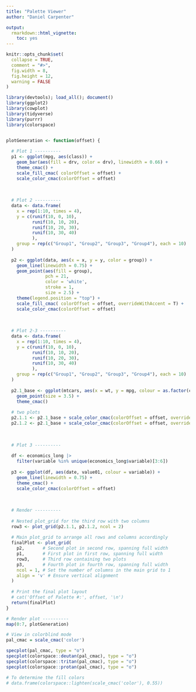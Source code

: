 ```yaml
---
title: "Palette Viewer"
author: "Daniel Carpenter"

output: 
  rmarkdown::html_vignette:
    toc: yes
---
```


```r
knitr::opts_chunk$set(
  collapse = TRUE,
  comment = "#>",
  fig.width = 8,
  fig.height = 12,
  warning = FALSE
)
```

```r
library(devtools); load_all(); document()
library(ggplot2)
library(cowplot)
library(tidyverse)
library(purrr)
library(colorspace)


plotGeneration <- function(offset) {
  
  # Plot 1 ----------
  p1 <- ggplot(mpg, aes(class)) +
    geom_bar(aes(fill = drv, color = drv), linewidth = 0.66) +
    theme_cmac() + 
    scale_fill_cmac( colorOffset = offset) +
    scale_color_cmac(colorOffset = offset) 
  
  
  
  # Plot 2 ----------
  data <- data.frame(
    x = rep(1:10, times = 4),
    y = c(runif(10, 0, 10), 
          runif(10, 10, 20), 
          runif(10, 20, 30),
          runif(10, 30, 40)
          ),
    group = rep(c("Group1", "Group2", "Group3", "Group4"), each = 10)
  )
  
  p2 <- ggplot(data, aes(x = x, y = y, color = group)) + 
    geom_line(linewidth = 0.75) + 
    geom_point(aes(fill = group),
               pch = 21,
               color = 'white',
               stroke = 1,
               size = 2.5) + 
    theme(legend.position = "top") +
    scale_fill_cmac( colorOffset = offset, overrideWithAccent = T) +
    scale_color_cmac(colorOffset = offset)
  
  
  
  # Plot 2-3 ----------
  data <- data.frame(
    x = rep(1:10, times = 4),
    y = c(runif(10, 0, 10), 
          runif(10, 10, 20), 
          runif(10, 20, 30),
          runif(10, 30, 40)
          ),
    group = rep(c("Group1", "Group2", "Group3", "Group4"), each = 10)
  )
  
  p2.1_base <- ggplot(mtcars, aes(x = wt, y = mpg, colour = as.factor(cyl))) +
    geom_point(size = 3.5) + 
    theme_cmac()
  
  # two plots
  p2.1.1 <- p2.1_base + scale_color_cmac(colorOffset = offset, overrideWithFill = F)
  p2.1.2 <- p2.1_base + scale_color_cmac(colorOffset = offset, overrideWithFill = T)
  
  
  
  # Plot 3 ----------
  
  df <- economics_long |> 
    filter(variable %in% unique(economics_long$variable)[3:6])
  
  p3 <- ggplot(df, aes(date, value01, colour = variable)) +
    geom_line(linewidth = 0.75) + 
    theme_cmac() + 
    scale_color_cmac(colorOffset = offset)
  
  
  
  # Render ----------
  
  # Nested plot_grid for the third row with two columns
  row3 <- plot_grid(p2.1.1, p2.1.2, ncol = 2)
  
  # Main plot_grid to arrange all rows and columns accordingly
  finalPlot <- plot_grid(
    p2,       # Second plot in second row, spanning full width
    p1,       # First plot in first row, spanning full width
    row3,     # Third row containing two plots
    p3,       # Fourth plot in fourth row, spanning full width
    ncol = 1, # Set the number of columns in the main grid to 1
    align = 'v' # Ensure vertical alignment
  )
  
  # Print the final plot layout
  # cat('Offset of Palette #:', offset, '\n')
  return(finalPlot) 
}
```

```r
# Render plot ----------
map(0:7, plotGeneration)
```

```r
# View in colorblind mode
pal_cmac = scale_cmac('color')

specplot(pal_cmac, type = "o")
specplot(colorspace::deutan(pal_cmac), type = "o")
specplot(colorspace::tritan(pal_cmac), type = "o")
specplot(colorspace::protan(pal_cmac), type = "o")

# To determine the fill colors
# data.frame(colorspace::lighten(scale_cmac('color'), 0.55))
```
